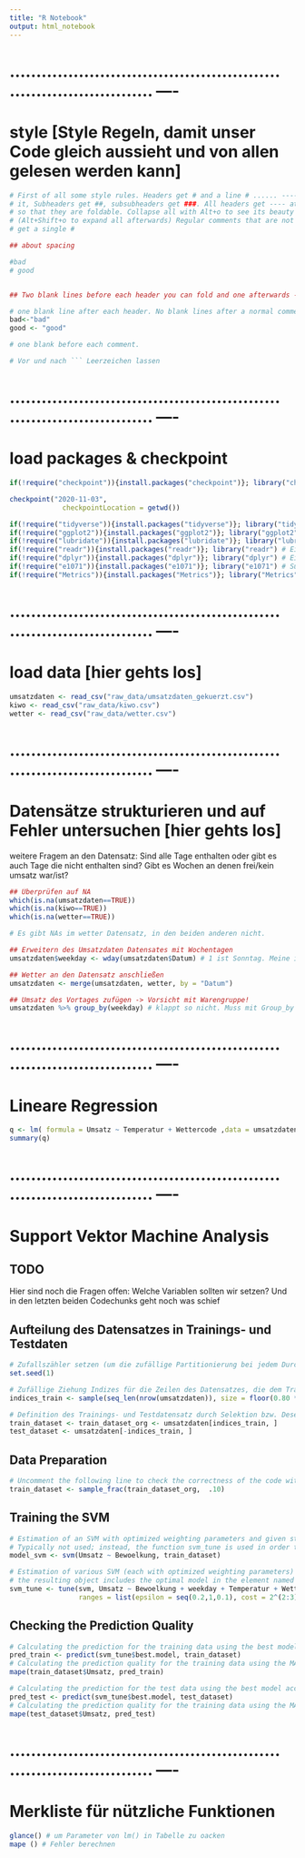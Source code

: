 ```yaml
---
title: "R Notebook"
output: html_notebook
---
```


# .............................................................................. ----
# style [Style Regeln, damit unser Code gleich aussieht und von allen gelesen werden kann]

```r

# First of all some style rules. Headers get # and a line # ...... ---- above
# it, Subheaders get ##, subsubheaders get ###. All headers get ---- at the end
# so that they are foldable. Collapse all with Alt+o to see its beauty
# (Alt+Shift+o to expand all afterwards) Regular comments that are not headers
# get a single #

## about spacing

#bad
# good


## Two blank lines before each header you can fold and one afterwards ----

# one blank line after each header. No blank lines after a normal comment
bad<-"bad"
good <- "good"

# one blank before each comment.

# Vor und nach ``` Leerzeichen lassen

```

# .............................................................................. ----
# load packages & checkpoint

```r

if(!require("checkpoint")){install.packages("checkpoint")}; library("checkpoint") # this solves the problem of package reproducibility. It saves current versions of the scripts you use.

checkpoint("2020-11-03",
             checkpointLocation = getwd())

if(!require("tidyverse")){install.packages("tidyverse")}; library("tidyverse")
if(!require("ggplot2")){install.packages("ggplot2")}; library("ggplot2") # plots
if(!require("lubridate")){install.packages("lubridate")}; library("lubridate") # Umgang mit Datum
if(!require("readr")){install.packages("readr")}; library("readr") # Einlesen von Daten
if(!require("dplyr")){install.packages("dplyr")}; library("dplyr") # Einlesen von 
if(!require("e1071")){install.packages("e1071")}; library("e1071") # Support Vektor Machines
if(!require("Metrics")){install.packages("Metrics")}; library("Metrics") # Support Vektor Machines

```

# .............................................................................. ----
# load data [hier gehts los]

```r

umsatzdaten <- read_csv("raw_data/umsatzdaten_gekuerzt.csv")
kiwo <- read_csv("raw_data/kiwo.csv")
wetter <- read_csv("raw_data/wetter.csv")

```

# .............................................................................. ----
# Datensätze strukturieren und auf Fehler untersuchen [hier gehts los]

weitere Fragem an den Datensatz:
Sind alle Tage enthalten oder gibt es auch Tage die nicht enthalten sind? Gibt es Wochen an denen frei/kein umsatz war/ist?


```r

## Überprüfen auf NA 
which(is.na(umsatzdaten==TRUE))
which(is.na(kiwo==TRUE))
which(is.na(wetter==TRUE))

# Es gibt NAs im wetter Datensatz, in den beiden anderen nicht.

```

```r

## Erweitern des Umsatzdaten Datensates mit Wochentagen
umsatzdaten$weekday <- wday(umsatzdaten$Datum) # 1 ist Sonntag. Meine ich.

## Wetter an den Datensatz anschließen
umsatzdaten <- merge(umsatzdaten, wetter, by = "Datum")

## Umsatz des Vortages zufügen -> Vorsicht mit Warengruppe!
umsatzdaten %>% group_by(weekday) # klappt so nicht. Muss mit Group_by gemacht werde

```

# .............................................................................. ----
# Lineare Regression 


```r

q <- lm( formula = Umsatz ~ Temperatur + Wettercode ,data = umsatzdaten)
summary(q)

```


# .............................................................................. ----
# Support Vektor Machine Analysis

## TODO
Hier sind noch die Fragen offen: Welche Variablen sollten wir setzen?
Und in den letzten beiden Codechunks geht noch was schief

## Aufteilung des Datensatzes in Trainings- und Testdaten

```r

# Zufallszähler setzen (um die zufällige Partitionierung bei jedem Durchlauf gleich zu halten)
set.seed(1)

# Zufällige Ziehung Indizes für die Zeilen des Datensatzes, die dem Traininsdatensatz zugeordnet werden
indices_train <- sample(seq_len(nrow(umsatzdaten)), size = floor(0.80 * nrow(umsatzdaten)))

# Definition des Trainings- und Testdatensatz durch Selektion bzw. Deselektion der entsprechenden Datenzeilen
train_dataset <- train_dataset_org <- umsatzdaten[indices_train, ]
test_dataset <- umsatzdaten[-indices_train, ]

```


## Data Preparation

```r

# Uncomment the following line to check the correctness of the code with a small (and computationally fast) training data set
train_dataset <- sample_frac(train_dataset_org,  .10)

```


## Training the SVM

```r

# Estimation of an SVM with optimized weighting parameters and given standard hyper parameters
# Typically not used; instead, the function svm_tune is used in order to also get a model with optimized hyper parameters
model_svm <- svm(Umsatz ~ Bewoelkung, train_dataset)

```

```r

# Estimation of various SVM (each with optimized weighting parameters) using systematically varied hyper parameters (typically called 'grid search' approach) and cross validation
# the resulting object includes the optimal model in the element named 'best.model'
svm_tune <- tune(svm, Umsatz ~ Bewoelkung + weekday + Temperatur + Wettercode, data = train_dataset,
                 ranges = list(epsilon = seq(0.2,1,0.1), cost = 2^(2:3)))

```


## Checking the Prediction Quality

```r

# Calculating the prediction for the training data using the best model according to the grid search
pred_train <- predict(svm_tune$best.model, train_dataset)
# Calculating the prediction quality for the training data using the MAPE
mape(train_dataset$Umsatz, pred_train)

```

```r

# Calculating the prediction for the test data using the best model according to the grid search
pred_test <- predict(svm_tune$best.model, test_dataset)
# Calculating the prediction quality for the training data using the MAPE
mape(test_dataset$Umsatz, pred_test)

```

# .............................................................................. ----
# Merkliste für nützliche Funktionen

```r

glance() # um Parameter von lm() in Tabelle zu oacken
mape () # Fehler berechnen

```
